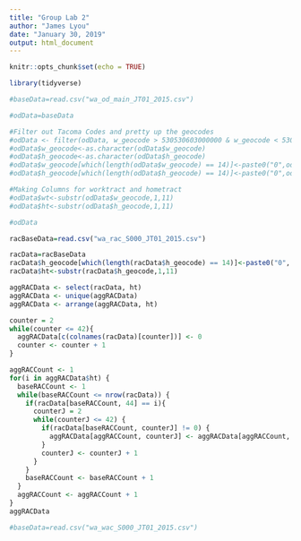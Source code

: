 ---
title: "Group Lab 2"
author: "James Lyou"
date: "January 30, 2019"
output: html_document
---

```{r setup, include=FALSE}
knitr::opts_chunk$set(echo = TRUE)
```

```{r}
library(tidyverse)

#baseData=read.csv("wa_od_main_JT01_2015.csv")

#odData=baseData

#Filter out Tacoma Codes and pretty up the geocodes
#odData <- filter(odData, w_geocode > 530530603000000 & w_geocode < 530530620999999 | h_geocode > 530530603000000 & h_geocode < 530530620999999)
#odData$w_geocode<-as.character(odData$w_geocode)
#odData$h_geocode<-as.character(odData$h_geocode)
#odData$w_geocode[which(length(odData$w_geocode) == 14)]<-paste0("0",odData$w_geocode[which(length(odData$w_geocode) == 14)])
#odData$h_geocode[which(length(odData$h_geocode) == 14)]<-paste0("0",odData$h_geocode[which(length(odData$h_geocode) == 14)])

#Making Columns for worktract and hometract
#odData$wt<-substr(odData$w_geocode,1,11)
#odData$ht<-substr(odData$h_geocode,1,11)

#odData
```

```{r}
racBaseData=read.csv("wa_rac_S000_JT01_2015.csv")

racData=racBaseData
racData$h_geocode[which(length(racData$h_geocode) == 14)]<-paste0("0", racData$h_geocode[which(length(racData$h_geocode) == 14)])
racData$ht<-substr(racData$h_geocode,1,11)

aggRACData <- select(racData, ht)
aggRACData <- unique(aggRACData)
aggRACData <- arrange(aggRACData, ht)

counter = 2
while(counter <= 42){
  aggRACData[c(colnames(racData)[counter])] <- 0
  counter <- counter + 1
}

aggRACCount <- 1
for(i in aggRACData$ht) {
  baseRACCount <- 1
  while(baseRACCount <= nrow(racData)) {
    if(racData[baseRACCount, 44] == i){
      counterJ = 2
      while(counterJ <= 42) {
        if(racData[baseRACCount, counterJ] != 0) {
          aggRACData[aggRACCount, counterJ] <- aggRACData[aggRACCount, counterJ] + racData[baseRACCount, counterJ]
        }
        counterJ <- counterJ + 1
      }
    }
    baseRACCount <- baseRACCount + 1
  }
  aggRACCount <- aggRACCount + 1
}
aggRACData
```

```{r}
#baseData=read.csv("wa_wac_S000_JT01_2015.csv")

```
